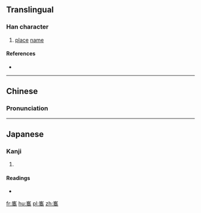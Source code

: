 ==Translingual==

===Han character===
{{Han char|rn=46|rad=山|as=15|sn=18|four=2222<sub>7</sub>|canj=山人土月 (UOGB)|ids=⿱[[崔]][[冏]]}}

# [[place]] [[name]]

====References====
* {{Han ref|kx=0322.061|dkj=08595|dj=1875.030|hdz=10804.210|uh=5DC2|ud=24002|bh=F172|bd=61810}}

----

==Chinese==
{{zh-hanzi-box|[[巂]]}}

===Pronunciation===
{{zh-pron
|m=guī
|c=kwai4,seoi2,seoi5
|mc=
|oc=
|ma=
|cat=pn
}}

----

==Japanese==

===Kanji===
{{ja-kanji|grade=|rs=山15}}

# {{defn|lang=ja|sort=山15}}

====Readings====
* {{ja-readings|on=[[すい]] (sui)|kun=}}

[[fr:巂]]
[[hu:巂]]
[[pl:巂]]
[[zh:巂]]